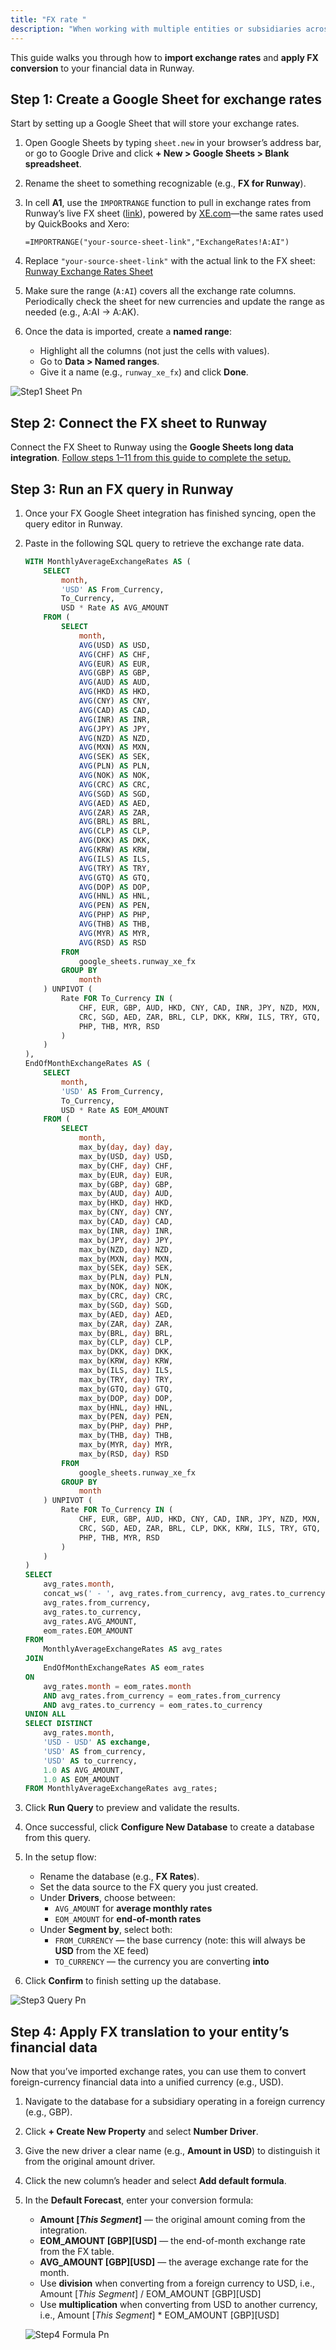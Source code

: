 ```yaml
---
title: "FX rate "
description: "When working with multiple entities or subsidiaries across different regions, you often need to consolidate financial data into a single reporting currency. Runway makes this possible by allowing you to convert values denominated in different currencies into one unified currency."
---
```


This guide walks you through how to **import exchange rates** and **apply FX conversion** to your financial data in Runway.

## Step 1: Create a Google Sheet for exchange rates

Start by setting up a Google Sheet that will store your exchange rates.

1. Open Google Sheets by typing `sheet.new` in your browser’s address bar, or go to Google Drive and click **\+ New \> Google Sheets \> Blank spreadsheet**.
2. Rename the sheet to something recognizable (e.g., **FX for Runway**).
3. In cell **A1**, use the `IMPORTRANGE` function to pull in exchange rates from Runway’s live FX sheet ([link](https://docs.google.com/spreadsheets/d/1gAsVhuVDFbXsztrOShUc8bNEFTEa8h7LIInYUXc1opQ/edit?usp=sharing)), powered by [XE.com](http://xe.com/)—the same rates used by QuickBooks and Xero:

   ```
   =IMPORTRANGE("your-source-sheet-link","ExchangeRates!A:AI")
   ```


1. Replace `"your-source-sheet-link"` with the actual link to the FX sheet: [Runway Exchange Rates Sheet](https://docs.google.com/spreadsheets/d/1gAsVhuVDFbXsztrOShUc8bNEFTEa8h7LIInYUXc1opQ/edit?usp=sharing)
2. Make sure the range (`A:AI`) covers all the exchange rate columns. Periodically check the sheet for new currencies and update the range as needed (e.g., A:AI → A:AK).
3. Once the data is imported, create a **named range**:
   - Highlight all the columns (not just the cells with values).
   - Go to **Data \> Named ranges**.
   - Give it a name (e.g., `runway_xe_fx`) and click **Done**.

![Step1 Sheet Pn](/images/fx/step1-sheet.png)

## Step 2: Connect the FX sheet to Runway

Connect the FX Sheet to Runway using the **Google Sheets long data integration**. [Follow steps 1–11 from this guide to complete the setup.](https://docs.runway.com/integrations/data-storage/google-sheets#connecting-a-google-sheet-with-long-data)

## Step 3: Run an FX query in Runway

1. Once your FX Google Sheet integration has finished syncing, open the query editor in Runway.
2. Paste in the following SQL query to retrieve the exchange rate data.

   ```sql
   WITH MonthlyAverageExchangeRates AS (
       SELECT
           month,
           'USD' AS From_Currency,
           To_Currency,
           USD * Rate AS AVG_AMOUNT
       FROM (
           SELECT
               month,
               AVG(USD) AS USD,
               AVG(CHF) AS CHF,
               AVG(EUR) AS EUR,
               AVG(GBP) AS GBP,
               AVG(AUD) AS AUD,
               AVG(HKD) AS HKD,
               AVG(CNY) AS CNY,
               AVG(CAD) AS CAD,
               AVG(INR) AS INR,
               AVG(JPY) AS JPY,
               AVG(NZD) AS NZD,
               AVG(MXN) AS MXN,
               AVG(SEK) AS SEK,
               AVG(PLN) AS PLN,
               AVG(NOK) AS NOK,
               AVG(CRC) AS CRC,
               AVG(SGD) AS SGD,
               AVG(AED) AS AED,
               AVG(ZAR) AS ZAR,
               AVG(BRL) AS BRL,
               AVG(CLP) AS CLP,
               AVG(DKK) AS DKK,
               AVG(KRW) AS KRW,
               AVG(ILS) AS ILS,
               AVG(TRY) AS TRY,
               AVG(GTQ) AS GTQ,
               AVG(DOP) AS DOP,
               AVG(HNL) AS HNL,
               AVG(PEN) AS PEN,
               AVG(PHP) AS PHP,
               AVG(THB) AS THB,
               AVG(MYR) AS MYR,
               AVG(RSD) AS RSD
           FROM
               google_sheets.runway_xe_fx
           GROUP BY
               month
       ) UNPIVOT (
           Rate FOR To_Currency IN (
               CHF, EUR, GBP, AUD, HKD, CNY, CAD, INR, JPY, NZD, MXN, SEK, PLN, NOK,
               CRC, SGD, AED, ZAR, BRL, CLP, DKK, KRW, ILS, TRY, GTQ, DOP, HNL, PEN,
               PHP, THB, MYR, RSD
           )
       )
   ),
   EndOfMonthExchangeRates AS (
       SELECT
           month,
           'USD' AS From_Currency,
           To_Currency,
           USD * Rate AS EOM_AMOUNT
       FROM (
           SELECT
               month,
               max_by(day, day) day,
               max_by(USD, day) USD,
               max_by(CHF, day) CHF,
               max_by(EUR, day) EUR,
               max_by(GBP, day) GBP,
               max_by(AUD, day) AUD,
               max_by(HKD, day) HKD,
               max_by(CNY, day) CNY,
               max_by(CAD, day) CAD,
               max_by(INR, day) INR,
               max_by(JPY, day) JPY,
               max_by(NZD, day) NZD,
               max_by(MXN, day) MXN,
               max_by(SEK, day) SEK,
               max_by(PLN, day) PLN,
               max_by(NOK, day) NOK,
               max_by(CRC, day) CRC,
               max_by(SGD, day) SGD,
               max_by(AED, day) AED,
               max_by(ZAR, day) ZAR,
               max_by(BRL, day) BRL,
               max_by(CLP, day) CLP,
               max_by(DKK, day) DKK,
               max_by(KRW, day) KRW,
               max_by(ILS, day) ILS,
               max_by(TRY, day) TRY,
               max_by(GTQ, day) GTQ,
               max_by(DOP, day) DOP,
               max_by(HNL, day) HNL,
               max_by(PEN, day) PEN,
               max_by(PHP, day) PHP,
               max_by(THB, day) THB,
               max_by(MYR, day) MYR,
               max_by(RSD, day) RSD
           FROM
               google_sheets.runway_xe_fx
           GROUP BY
               month
       ) UNPIVOT (
           Rate FOR To_Currency IN (
               CHF, EUR, GBP, AUD, HKD, CNY, CAD, INR, JPY, NZD, MXN, SEK, PLN, NOK,
               CRC, SGD, AED, ZAR, BRL, CLP, DKK, KRW, ILS, TRY, GTQ, DOP, HNL, PEN,
               PHP, THB, MYR, RSD
           )
       )
   )
   SELECT
       avg_rates.month,
       concat_ws(' - ', avg_rates.from_currency, avg_rates.to_currency) AS exchange,
       avg_rates.from_currency,
       avg_rates.to_currency,
       avg_rates.AVG_AMOUNT,
       eom_rates.EOM_AMOUNT
   FROM
       MonthlyAverageExchangeRates AS avg_rates
   JOIN
       EndOfMonthExchangeRates AS eom_rates
   ON
       avg_rates.month = eom_rates.month
       AND avg_rates.from_currency = eom_rates.from_currency
       AND avg_rates.to_currency = eom_rates.to_currency
   UNION ALL
   SELECT DISTINCT
       avg_rates.month,
       'USD - USD' AS exchange,
       'USD' AS from_currency,
       'USD' AS to_currency,
       1.0 AS AVG_AMOUNT,
       1.0 AS EOM_AMOUNT
   FROM MonthlyAverageExchangeRates avg_rates;
   ```
3. Click **Run Query** to preview and validate the results.
4. Once successful, click **Configure New Database** to create a database from this query.
5. In the setup flow:
   - Rename the database (e.g., **FX Rates**).
   - Set the data source to the FX query you just created.
   - Under **Drivers**, choose between:
     - `AVG_AMOUNT` for **average monthly rates**
     - `EOM_AMOUNT` for **end-of-month rates**
   - Under **Segment by**, select both:
     - `FROM_CURRENCY` — the base currency (note: this will always be **USD** from the XE feed)
     - `TO_CURRENCY` — the currency you are converting **into**
6. Click **Confirm** to finish setting up the database.

![Step3 Query Pn](/images/fx/step3-query.png)

## Step 4: Apply FX translation to your entity’s financial data

Now that you’ve imported exchange rates, you can use them to convert foreign-currency financial data into a unified currency (e.g., USD).

1. Navigate to the database for a subsidiary operating in a foreign currency (e.g., GBP).
2. Click **\+ Create New Property** and select **Number Driver**.
3. Give the new driver a clear name (e.g., **Amount in USD**) to distinguish it from the original amount driver.
4. Click the new column’s header and select **Add default formula**.
5. In the **Default Forecast**, enter your conversion formula:
   - **Amount [_This Segment_]** — the original amount coming from the integration.
   - **EOM_AMOUNT [GBP][USD]** — the end-of-month exchange rate from the FX table.
   - **AVG_AMOUNT [GBP][USD]** — the average exchange rate for the month.
   - Use **division** when converting from a foreign currency to USD, i.e., Amount [_This Segment_] / EOM_AMOUNT [GBP][USD]
   - Use **multiplication** when converting from USD to another currency, i.e., Amount [_This Segment_] \* EOM_AMOUNT [GBP][USD]

   ![Step4 Formula Pn](/images/fx/step4-formula.png)